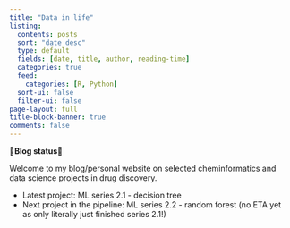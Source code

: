 ```yaml
---
title: "Data in life"
listing:
  contents: posts
  sort: "date desc"
  type: default
  fields: [date, title, author, reading-time]
  categories: true
  feed: 
    categories: [R, Python]
  sort-ui: false
  filter-ui: false
page-layout: full
title-block-banner: true
comments: false
---
```


**🌟Blog status🌟**

Welcome to my blog/personal website on selected cheminformatics and data science projects in drug discovery.

* Latest project: ML series 2.1 - decision tree
* Next project in the pipeline: ML series 2.2 - random forest (no ETA yet as only literally just finished series 2.1!)

<br>

<a rel="me" href="https://fosstodon.org/@jhylin"></a>